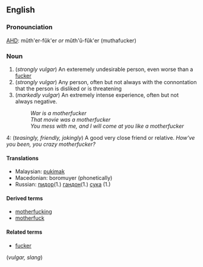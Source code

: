 ==English==
===Pronounciation===
[[AHD]]: mŭth'er-fŭk'er ''or'' mŭth'ŭ-fŭk'er (muthafucker)
===Noun===
# (''strongly vulgar'') An exteremely undesirable person, even worse than a [[fucker]]
# (''strongly vulgar'') Any person, often but not always with the connontation that the person is disliked or is threatening
# (''markedly vulgar'') An extremely intense experience, often but not always negative.
#: ''War is a motherfucker''
#: ''That movie was a motherfucker''
#: ''You mess with me, and I will come at you like a motherfucker''
4: (''teasingly, friendly, jokingly'') A good very close friend or relative.
''How've you been, you crazy motherfucker?''
====Translations====
* Malaysian: [[pukimak]]
* Macedonian: boromuyer (phonetically)
* Russian: [[:ru:пидор|пидор]](1.) [[:ru:гандон|гандон]](1.) [[:ru:сука|сука]] (1.)

====Derived terms====
*[[motherfucking]]
*[[motherfuck]]
====Related terms====
*[[fucker]]
(''vulgar, slang''){{cat|English_vulgarities}}